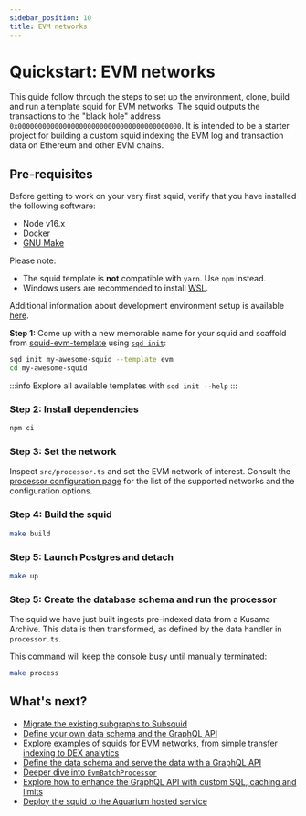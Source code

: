 ```yaml
---
sidebar_position: 10
title: EVM networks
---
```


# Quickstart: EVM networks

This guide follow through the steps to set up the environment, clone, build and run a template squid for EVM networks. The squid outputs the transactions to the "black hole" address `0x0000000000000000000000000000000000000000`. It is intended to be a starter project for building a custom squid indexing the EVM log and transaction data on Ethereum and other EVM chains.

## Pre-requisites

Before getting to work on your very first squid, verify that you have installed the following software: 

- Node v16.x
- Docker 
- [GNU Make](https://www.gnu.org/software/make/)

Please note:
- The squid template is **not** compatible with `yarn`. Use `npm` instead.
- Windows users are recommended to install [WSL](https://docs.microsoft.com/en-us/windows/wsl/).

Additional information about development environment setup is available [here](/tutorials/development-environment-set-up).

**Step 1:** Come up with a new memorable name for your squid and scaffold from <span><a href="https://github.com/subsquid/squid-evm-template">squid-evm-template</a></span>
using [`sqd init`](/squid-cli/init):

```bash
sqd init my-awesome-squid --template evm
cd my-awesome-squid
```

:::info
Explore all available templates with `sqd init --help`
:::

###  Step 2: Install dependencies

```bash
npm ci
```

### Step 3: Set the network

Inspect `src/processor.ts` and set the EVM network of interest. Consult the [processor configuration page](/develop-a-squid/evm-processor/configuration) 
for the list of the supported networks and the configuration options. 

### Step 4: Build the squid

```bash
make build
```

### Step 5: Launch Postgres and detach

```bash
make up
```


### Step 5: Create the database schema and run the processor

 The squid we have just built ingests pre-indexed data from a Kusama Archive. This data is then transformed, as defined by the data handler in `processor.ts`.
 
 This command will keep the console busy until manually terminated:

```bash
make process
```


## What's next?

- [Migrate the existing subgraphs to Subsquid](/migrate/migrate-subgraph)
- [Define your own data schema and the GraphQL API](/develop-a-squid/schema-file)
- [Explore examples of squids for EVM networks, from simple transfer indexing to DEX analytics](/develop-a-squid/examples#evm-processor)
- [Define the data schema and serve the data with a GraphQL API](/develop-a-squid/schema-file)
- [Deeper dive into `EvmBatchProcessor`](/develop-a-squid/evm-processor)
- [Explore how to enhance the GraphQL API with custom SQL, caching and limits](/develop-a-squid/graphql-api)
- [Deploy the squid to the Aquarium hosted service](/deploy-squid)
